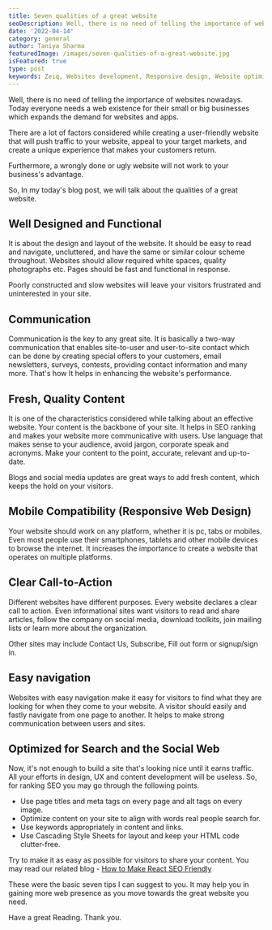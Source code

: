 ```yaml
---
title: Seven qualities of a great website
seoDescription: Well, there is no need of telling the importance of websites nowadays. Today everyone needs a web existence for their small or big businesses which expands the demand for websites and apps.
date: '2022-04-14'
category: general
author: Taniya Sharma
featuredImage: /images/seven-qualities-of-a-great-website.jpg
isFeatured: true
type: post
keywords: Zeiq, Websites development, Responsive design, Website optimization, E-commerce development, Content management systems (CMS), Website security, Search engine optimization (SEO), JavaScript frameworks , React, Nextjs, Cloud hosting (e.g. AWS, Azure, Google Cloud)
---
```


Well, there is no need of telling the importance of websites nowadays. Today everyone needs a web existence for their small or big businesses which expands the demand for websites and apps.

There are a lot of factors considered while creating a user-friendly website that will push traffic to your website, appeal to your target markets, and create a unique experience that makes your customers return.

Furthermore, a wrongly done or ugly website will not work to your business's advantage.

So, In my today's blog post, we will talk about the qualities of a great website.

## Well Designed and Functional

It is about the design and layout of the website. It should be easy to read and navigate, uncluttered, and have the same or similar colour scheme throughout. Websites should allow required white spaces, quality photographs etc. Pages should be fast and functional in response.

Poorly constructed and slow websites will leave your visitors frustrated and uninterested in your site.

## Communication

Communication is the key to any great site. It is basically a two-way communication that enables site-to-user and user-to-site contact which can be done by creating special offers to your customers, email newsletters, surveys, contests, providing contact information and many more. That's how It helps in enhancing the website's performance.

## Fresh, Quality Content

It is one of the characteristics considered while talking about an effective website. Your content is the backbone of your site. It helps in SEO ranking and makes your website more communicative with users. Use language that makes sense to your audience, avoid jargon, corporate speak and acronyms. Make your content to the point, accurate, relevant and up-to-date.

Blogs and social media updates are great ways to add fresh content, which keeps the hold on your visitors.

## Mobile Compatibility (Responsive Web Design)

Your website should work on any platform, whether it is pc, tabs or mobiles. Even most people use their smartphones, tablets and other mobile devices to browse the internet. It increases the importance to create a website that operates on multiple platforms.

## Clear Call-to-Action

Different websites have different purposes. Every website declares a clear call to action. Even informational sites want visitors to read and share articles, follow the company on social media, download toolkits, join mailing lists or learn more about the organization.

Other sites may include Contact Us, Subscribe, Fill out form or signup/sign in.

## Easy navigation

Websites with easy navigation make it easy for visitors to find what they are looking for when they come to your website. A visitor should easily and fastly navigate from one page to another. It helps to make strong communication between users and sites.

## Optimized for Search and the Social Web

Now, it's not enough to build a site that's looking nice until it earns traffic. All your efforts in design, UX and content development will be useless. So, for ranking SEO you may go through the following points.

- Use page titles and meta tags on every page and alt tags on every image.
- Optimize content on your site to align with words real people search for.
- Use keywords appropriately in content and links.
- Use Cascading Style Sheets for layout and keep your HTML code clutter-free.

Try to make it as easy as possible for visitors to share your content.
You may read our related blog - [How to Make React SEO Friendly](https://www.zeiq.co/posts/how-to-make-react-seo-friendly/)

These were the basic seven tips I can suggest to you. It may help you in gaining more web presence as you move towards the great website you need.

Have a great Reading.
Thank you.
